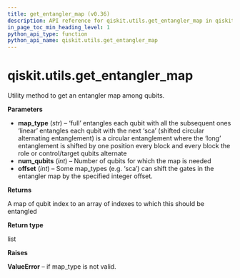 ```yaml
---
title: get_entangler_map (v0.36)
description: API reference for qiskit.utils.get_entangler_map in qiskit v0.36
in_page_toc_min_heading_level: 1
python_api_type: function
python_api_name: qiskit.utils.get_entangler_map
---
```


<span id="qiskit-utils-get-entangler-map" />

# qiskit.utils.get\_entangler\_map

<Function id="qiskit.utils.get_entangler_map" isDedicatedPage={true} github="https://github.com/qiskit/qiskit/tree/stable/0.20/qiskit/utils/entangler_map.py" signature="get_entangler_map(map_type, num_qubits, offset=0)">
  Utility method to get an entangler map among qubits.

  **Parameters**

  *   **map\_type** (*str*) – ‘full’ entangles each qubit with all the subsequent ones ‘linear’ entangles each qubit with the next ‘sca’ (shifted circular alternating entanglement) is a circular entanglement where the ‘long’ entanglement is shifted by one position every block and every block the role or control/target qubits alternate
  *   **num\_qubits** (*int*) – Number of qubits for which the map is needed
  *   **offset** (*int*) – Some map\_types (e.g. ‘sca’) can shift the gates in the entangler map by the specified integer offset.

  **Returns**

  A map of qubit index to an array of indexes to which this should be entangled

  **Return type**

  list

  **Raises**

  **ValueError** – if map\_type is not valid.
</Function>

